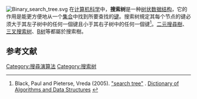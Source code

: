 [[File:Binary_search_tree.svg|thumb]]
在[[计算机科学|计算机科学]]中，'''搜索树'''是一种[[树_(数据结构)|树状数据结构]]，它的作用是能更方便地从一个[[集合_(计算机科学)|集合]]中找到所要查找的[[数据库索引|键]]。搜索树規定其每个节点的键必须大于其左子树中的任何一個键且小于其右子树中的任何一個键<ref>Black, Paul and Pieterse, Vreda (2005). [https://xlinux.nist.gov/dads/HTML/searchtree.html "search tree"] {{Wayback|url=https://xlinux.nist.gov/dads/HTML/searchtree.html |date=20161231183244 }}. [http://xlinux.nist.gov/dads// Dictionary of Algorithms and Data Structures] {{Wayback|url=http://xlinux.nist.gov/dads// |date=20110816000237 }}</ref>。[[二元搜尋樹|二元搜尋樹]]、[[三叉搜索树|三叉搜索树]]、[[B树|B树]]等都屬於搜索樹。

==参考文献==
{{reflist}}

[[Category:搜尋演算法|Category:搜尋演算法]]
[[Category:搜索树|Category:搜索树]]